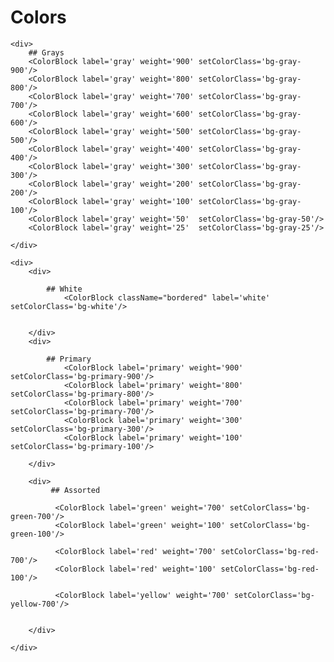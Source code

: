 


 
<Meta title="Atoms/Colors" />


 
# **Colors**

<div className="flex gap-12">

    <div>
        ## Grays
        <ColorBlock label='gray' weight='900' setColorClass='bg-gray-900'/>
        <ColorBlock label='gray' weight='800' setColorClass='bg-gray-800'/>
        <ColorBlock label='gray' weight='700' setColorClass='bg-gray-700'/>
        <ColorBlock label='gray' weight='600' setColorClass='bg-gray-600'/>
        <ColorBlock label='gray' weight='500' setColorClass='bg-gray-500'/>
        <ColorBlock label='gray' weight='400' setColorClass='bg-gray-400'/>
        <ColorBlock label='gray' weight='300' setColorClass='bg-gray-300'/>
        <ColorBlock label='gray' weight='200' setColorClass='bg-gray-200'/>
        <ColorBlock label='gray' weight='100' setColorClass='bg-gray-100'/>
        <ColorBlock label='gray' weight='50'  setColorClass='bg-gray-50'/>
        <ColorBlock label='gray' weight='25'  setColorClass='bg-gray-25'/>
    
    </div>

    <div>
        <div>

            ## White
                <ColorBlock className="bordered" label='white' setColorClass='bg-white'/>
                
        
        </div>
        <div>

            ## Primary
                <ColorBlock label='primary' weight='900' setColorClass='bg-primary-900'/>
                <ColorBlock label='primary' weight='800' setColorClass='bg-primary-800'/>
                <ColorBlock label='primary' weight='700' setColorClass='bg-primary-700'/>
                <ColorBlock label='primary' weight='300' setColorClass='bg-primary-300'/>
                <ColorBlock label='primary' weight='100' setColorClass='bg-primary-100'/>
        
        </div>

        <div>
             ## Assorted

              <ColorBlock label='green' weight='700' setColorClass='bg-green-700'/>
              <ColorBlock label='green' weight='100' setColorClass='bg-green-100'/>

              <ColorBlock label='red' weight='700' setColorClass='bg-red-700'/>
              <ColorBlock label='red' weight='100' setColorClass='bg-red-100'/>

              <ColorBlock label='yellow' weight='700' setColorClass='bg-yellow-700'/>

             
        </div>

    </div>

</div>
